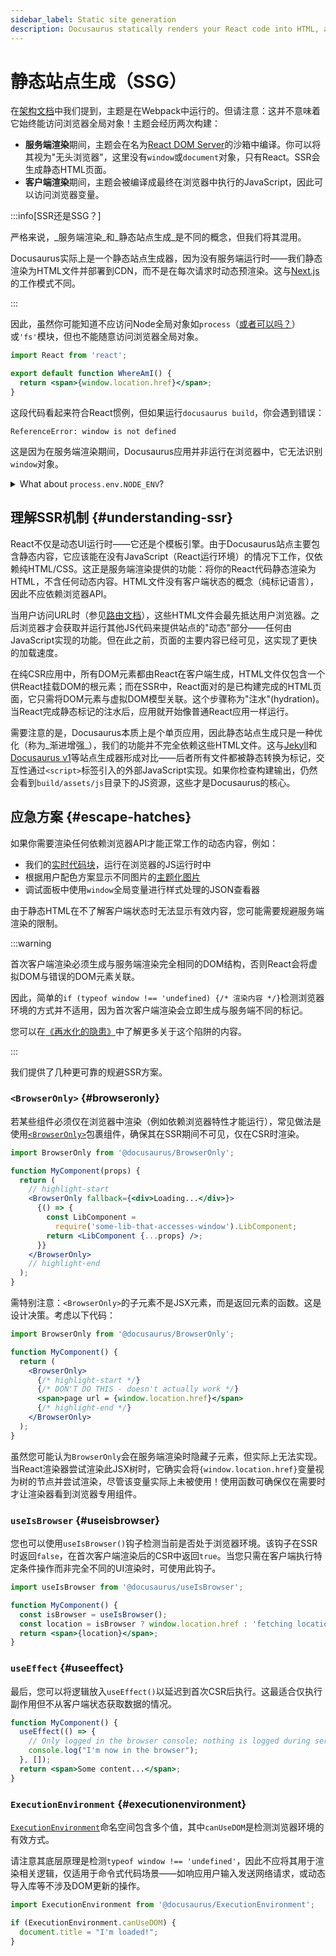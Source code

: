 ```yaml
---
sidebar_label: Static site generation
description: Docusaurus statically renders your React code into HTML, allowing faster load speed and better SEO.
---
```


# 静态站点生成（SSG）

在[架构文档](architecture.mdx)中我们提到，主题是在Webpack中运行的。但请注意：这并不意味着它始终能访问浏览器全局对象！主题会经历两次构建：

- **服务端渲染**期间，主题会在名为[React DOM Server](https://reactjs.org/docs/react-dom-server.html)的沙箱中编译。你可以将其视为"无头浏览器"，这里没有`window`或`document`对象，只有React。SSR会生成静态HTML页面。
- **客户端渲染**期间，主题会被编译成最终在浏览器中执行的JavaScript，因此可以访问浏览器变量。

:::info[SSR还是SSG？]

严格来说，_服务端渲染_和_静态站点生成_是不同的概念，但我们将其混用。

Docusaurus实际上是一个静态站点生成器，因为没有服务端运行时——我们静态渲染为HTML文件并部署到CDN，而不是在每次请求时动态预渲染。这与[Next.js](https://nextjs.org/)的工作模式不同。

:::

因此，虽然你可能知道不应访问Node全局对象如`process`（[或者可以吗？](#node-env)）或`'fs'`模块，但也不能随意访问浏览器全局对象。

```jsx
import React from 'react';

export default function WhereAmI() {
  return <span>{window.location.href}</span>;
}
```

这段代码看起来符合React惯例，但如果运行`docusaurus build`，你会遇到错误：

```
ReferenceError: window is not defined
```

这是因为在服务端渲染期间，Docusaurus应用并非运行在浏览器中，它无法识别`window`对象。

<details id="node-env">
<summary>What about <code>process.env.NODE_ENV</code>?</summary>

One exception to the "no Node globals" rule is `process.env.NODE_ENV`. In fact, you can use it in React, because Webpack injects this variable as a global:

```jsx
import React from 'react';

export default function expensiveComp() {
  if (process.env.NODE_ENV === 'development') {
    return <>This component is not shown in development</>;
  }
  const res = someExpensiveOperationThatLastsALongTime();
  return <>{res}</>;
}
```

During Webpack build, the `process.env.NODE_ENV` will be replaced with the value, either `'development'` or `'production'`. You will then get different build results after dead code elimination:


<Tabs>
<TabItem value="Development">

```diff
import React from 'react';

export default function expensiveComp() {
  // highlight-next-line
  if ('development' === 'development') {
+   return <>This component is not shown in development</>;
  }
- const res = someExpensiveOperationThatLastsALongTime();
- return <>{res}</>;
}
```

</TabItem>
<TabItem value="Production">

```diff
import React from 'react';

export default function expensiveComp() {
  // highlight-next-line
- if ('production' === 'development') {
-   return <>This component is not shown in development</>;
- }
+ const res = someExpensiveOperationThatLastsALongTime();
+ return <>{res}</>;
}
```

</TabItem>
</Tabs>
</details>

## 理解SSR机制 {#understanding-ssr}

React不仅是动态UI运行时——它还是个模板引擎。由于Docusaurus站点主要包含静态内容，它应该能在没有JavaScript（React运行环境）的情况下工作，仅依赖纯HTML/CSS。这正是服务端渲染提供的功能：将你的React代码静态渲染为HTML，不含任何动态内容。HTML文件没有客户端状态的概念（纯标记语言），因此不应依赖浏览器API。

当用户访问URL时（参见[路由文档](routing.mdx)），这些HTML文件会最先抵达用户浏览器。之后浏览器才会获取并运行其他JS代码来提供站点的"动态"部分——任何由JavaScript实现的功能。但在此之前，页面的主要内容已经可见，这实现了更快的加载速度。

在纯CSR应用中，所有DOM元素都由React在客户端生成，HTML文件仅包含一个供React挂载DOM的根元素；而在SSR中，React面对的是已构建完成的HTML页面，它只需将DOM元素与虚拟DOM模型关联。这个步骤称为"注水"(hydration)。当React完成静态标记的注水后，应用就开始像普通React应用一样运行。

需要注意的是，Docusaurus本质上是个单页应用，因此静态站点生成只是一种优化（称为_渐进增强_），我们的功能并不完全依赖这些HTML文件。这与[Jekyll](https://jekyllrb.com/)和[Docusaurus v1](https://v1.docusaurus.io/)等站点生成器形成对比——后者所有文件都被静态转换为标记，交互性通过`<script>`标签引入的外部JavaScript实现。如果你检查构建输出，仍然会看到`build/assets/js`目录下的JS资源，这些才是Docusaurus的核心。

## 应急方案 {#escape-hatches}

如果你需要渲染任何依赖浏览器API才能正常工作的动态内容，例如：

- 我们的[实时代码块](../guides/markdown-features/markdown-features-code-blocks.mdx#interactive-code-editor)，运行在浏览器的JS运行时中
- 根据用户配色方案显示不同图片的[主题化图片](../guides/markdown-features/markdown-features-assets.mdx#themed-images)
- 调试面板中使用`window`全局变量进行样式处理的JSON查看器

由于静态HTML在不了解客户端状态时无法显示有效内容，您可能需要规避服务端渲染的限制。

:::warning

首次客户端渲染必须生成与服务端渲染完全相同的DOM结构，否则React会将虚拟DOM与错误的DOM元素关联。

因此，简单的`if (typeof window !== 'undefined) {/* 渲染内容 */}`检测浏览器环境的方式并不适用，因为首次客户端渲染会立即生成与服务端不同的标记。

您可以在[《再水化的隐患》](https://www.joshwcomeau.com/react/the-perils-of-rehydration/)中了解更多关于这个陷阱的内容。

:::

我们提供了几种更可靠的规避SSR方案。

### `<BrowserOnly>` {#browseronly}

若某些组件必须仅在浏览器中渲染（例如依赖浏览器特性才能运行），常见做法是使用[`<BrowserOnly>`](../docusaurus-core.mdx#browseronly)包裹组件，确保其在SSR期间不可见，仅在CSR时渲染。

```jsx
import BrowserOnly from '@docusaurus/BrowserOnly';

function MyComponent(props) {
  return (
    // highlight-start
    <BrowserOnly fallback={<div>Loading...</div>}>
      {() => {
        const LibComponent =
          require('some-lib-that-accesses-window').LibComponent;
        return <LibComponent {...props} />;
      }}
    </BrowserOnly>
    // highlight-end
  );
}
```

需特别注意：`<BrowserOnly>`的子元素不是JSX元素，而是返回元素的函数。这是设计决策。考虑以下代码：

```jsx
import BrowserOnly from '@docusaurus/BrowserOnly';

function MyComponent() {
  return (
    <BrowserOnly>
      {/* highlight-start */}
      {/* DON'T DO THIS - doesn't actually work */}
      <span>page url = {window.location.href}</span>
      {/* highlight-end */}
    </BrowserOnly>
  );
}
```

虽然您可能认为`BrowserOnly`会在服务端渲染时隐藏子元素，但实际上无法实现。当React渲染器尝试渲染此JSX树时，它确实会将`{window.location.href}`变量视为树的节点并尝试渲染，尽管该变量实际上未被使用！使用函数可确保仅在需要时才让渲染器看到浏览器专用组件。

### `useIsBrowser` {#useisbrowser}

您也可以使用`useIsBrowser()`钩子检测当前是否处于浏览器环境。该钩子在SSR时返回`false`，在首次客户端渲染后的CSR中返回`true`。当您只需在客户端执行特定条件操作而非完全不同的UI渲染时，可使用此钩子。

```jsx
import useIsBrowser from '@docusaurus/useIsBrowser';

function MyComponent() {
  const isBrowser = useIsBrowser();
  const location = isBrowser ? window.location.href : 'fetching location...';
  return <span>{location}</span>;
}
```

### `useEffect` {#useeffect}

最后，您可以将逻辑放入`useEffect()`以延迟到首次CSR后执行。这最适合仅执行副作用但不从客户端状态获取数据的情况。

```jsx
function MyComponent() {
  useEffect(() => {
    // Only logged in the browser console; nothing is logged during server-side rendering
    console.log("I'm now in the browser");
  }, []);
  return <span>Some content...</span>;
}
```

### `ExecutionEnvironment` {#executionenvironment}

[`ExecutionEnvironment`](../docusaurus-core.mdx#executionenvironment)命名空间包含多个值，其中`canUseDOM`是检测浏览器环境的有效方式。

请注意其底层原理是检测`typeof window !== 'undefined'`，因此不应将其用于渲染相关逻辑，仅适用于命令式代码场景——如响应用户输入发送网络请求，或动态导入库等不涉及DOM更新的操作。

```js title="a-client-module.js"
import ExecutionEnvironment from '@docusaurus/ExecutionEnvironment';

if (ExecutionEnvironment.canUseDOM) {
  document.title = "I'm loaded!";
}
```